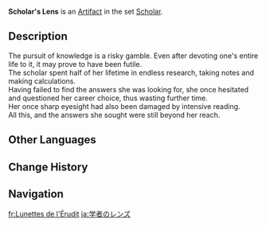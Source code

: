 {{Artifact Infobox
|image = Item Scholar's Lens.png
|set   = Scholar
|piece = Circlet of Logos
}}
{{Description|This corrective lens helped restore the vision of one whose eyes were damaged from intensive studying.}}
'''Scholar's Lens''' is an [[Artifact]] in the set [[Scholar]].

==Description==
The pursuit of knowledge is a risky gamble. Even after devoting one's entire life to it, it may prove to have been futile.<br />The scholar spent half of her lifetime in endless research, taking notes and making calculations.<br />Having failed to find the answers she was looking for, she once hesitated and questioned her career choice, thus wasting further time.<br />Her once sharp eyesight had also been damaged by intensive reading.<br />All this, and the answers she sought were still beyond her reach.

==Other Languages==
{{Other Languages
|en      = Scholar's Lens
|zhs     = 学士的镜片
|zhs_rm  = Xuéshì de Jìngpiàn
|zht     = 學士的鏡片
|zht_rm  = Xuéshì de Jìngpiàn
|zh_tl   = Bachelor's Lens
|ja      = 学者のレンズ
|ja_rm   = Gakusha no Renzu
|ja_tl   = Scholar's Lens
|ko      = 학사의 렌즈
|ko_rm   = Haksa-ui Renjeu
|ko_tl   = Lens of Scholar
|es      = Monóculo de la Erudita
|es_tl   = Scholar's Monocle
|fr      = Lunettes de l'Érudit
|fr_tl   = Glasses of the Scholar
|ru      = Очки учёного
|ru_tl   = Scholar's Glasses
|th      = Scholar's Glasses
|th_rm   = 
|th_tl   = 
|vi      = Mảnh Kính Học Sĩ
|vi_tl   = 
|de      = Gelehrtenmonokel
|de_tl   = Scholar's Monocle
|id      = Scholar's Glasses
|pt      = Lentes do Estudioso
|pt_tl   = Scholar's Lenses
|tr      = Alimin Merceği
|tr_tl   = 
|it      = Lente della studiosa
|it_tl   = 
}}

==Change History==
{{Change History|1.0}}

==Navigation==
{{Artifact Set Navbox|Scholar}}

[[fr:Lunettes de l'Érudit]]
[[ja:学者のレンズ]]